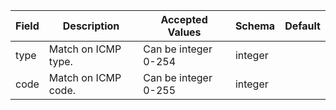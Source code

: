 
| Field | Description         | Accepted Values      | Schema  | Default |
| ----- | ------------------- | -------------------- | ------- | ------- |
| type  | Match on ICMP type. | Can be integer 0-254 | integer |
| code  | Match on ICMP code. | Can be integer 0-255 | integer |
